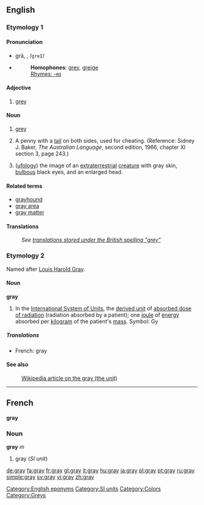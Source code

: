 <!--subst: of [[Template:sync]]-->
{{see|Gray}}
<!--If you edit this entry, please also edit [[Gray]] to ensure these two entries remain synchronized.-->[[Category:Synchronized entries|{{{2|gray}}}]]
{{wikipedia|dab=gray (disambiguation)|gray}}

==English==
<!--If you edit this entry, please also edit the following entry to ensure these two entries remain in synchrony:
grey-->

===Etymology 1===

====Pronunciation====
*grā, {{IPA|/ɡreɪ/}}, /<tt>greI</tt>/
*{{audio|en-us-gray.ogg|Audio (US)}}
*:'''Homophones''': [[grey]], [[greige]]
*:[[Rhymes:English:-eɪ|Rhymes: -eɪ]]

====Adjective====
{{en-adj|er}}

# {{context|mainly|US}} [[grey]]

====Noun====
{{en-noun}}

# {{context|mainly|US}} [[grey]]
# {{two-up}} A penny with a [[tail]] on both sides, used for cheating.  (Reference: Sidney J. Baker, ''The Australian Language'', second edition, 1966, chapter XI section 3, page 243.)
# ([[ufology]]) the image of an [[extraterrestrial]] [[creature]] with gray skin, [[bulbous]] black eyes, and an enlarged head.

====Related terms====
*[[grayhound]]
*[[gray area]]
*[[gray matter]]

====Translations====
{{rfc-level|Translations at L3+}}
:''See [[grey#Translations|translations stored under the British spelling "grey"]]''

===Etymology 2===
Named after [[w:Louis Harold Gray|Louis Harold Gray]].

====Noun====
'''gray'''

# In the [[International System of Units]], the [[derived unit]] of [[absorbed dose of radiation]] (radiation absorbed by a patient); one [[joule]] of [[energy]] absorbed per [[kilogram]] of the patient's [[mass]].  Symbol: Gy

=====Translations=====
*French: gray {{m}}

====See also====
:[[w:gray_(unit)|Wikipedia article on the gray (the unit)]]

[[Category:English eponyms]]
[[Category:SI units]]

----

==French==
'''gray'''

===Noun===
'''gray''' ''m''

# gray (''SI unit'')

[[Category:Colors]]
[[Category:Greys]]

[[de:gray]]
[[fa:gray]]
[[fr:gray]]
[[gl:gray]]
[[it:gray]]
[[hu:gray]]
[[ja:gray]]
[[pl:gray]]
[[pt:gray]]
[[ru:gray]]
[[simple:gray]]
[[sv:gray]]
[[vi:gray]]
[[zh:gray]]